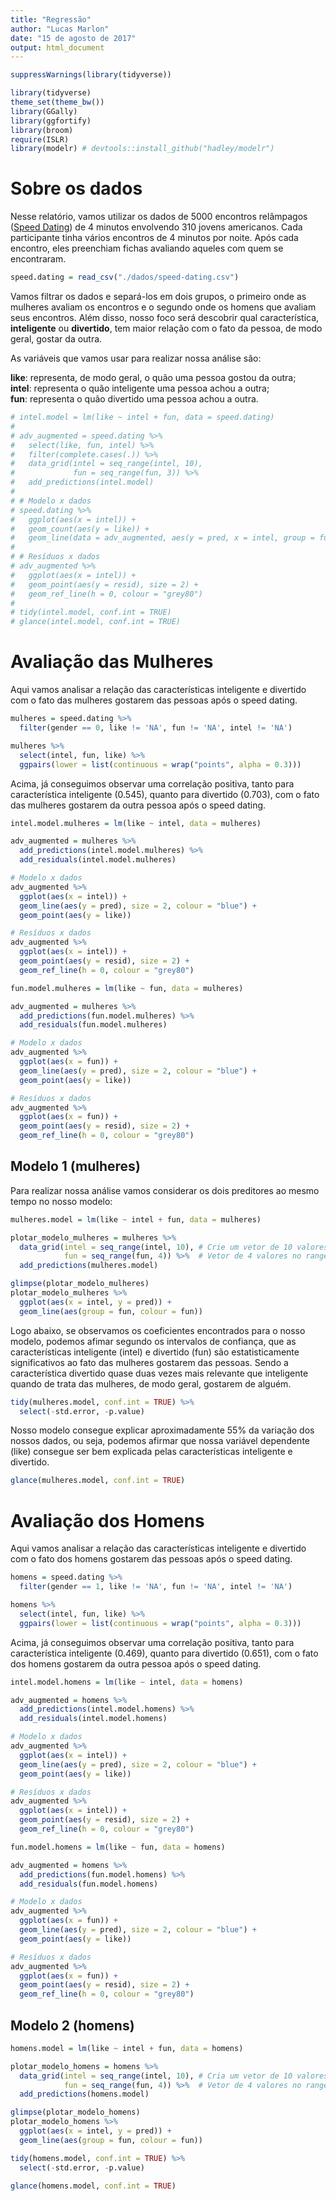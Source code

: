 ```yaml
---
title: "Regressão"
author: "Lucas Marlon"
date: "15 de agosto de 2017"
output: html_document
---
```


```r
suppressWarnings(library(tidyverse))

library(tidyverse)
theme_set(theme_bw())
library(GGally)
library(ggfortify)
library(broom)
require(ISLR)
library(modelr) # devtools::install_github("hadley/modelr")
```

# Sobre os dados

Nesse relatório, vamos utilizar os dados de 5000 encontros relâmpagos ([Speed Dating](http://www.speeddatingbrasil.com.br/o-que-e.php)) de 4 minutos envolvendo 310 jovens americanos. Cada participante tinha vários encontros de 4 minutos por noite. Após cada encontro, eles preenchiam fichas avaliando aqueles com quem se encontraram. 

```r
speed.dating = read_csv("./dados/speed-dating.csv")
```

Vamos filtrar os dados e separá-los em dois grupos, o primeiro onde as mulheres avaliam os encontros e o segundo onde os homens que avaliam seus encontros. Além disso, nosso foco será descobrir qual característica, **inteligente** ou **divertido**, tem maior relação com o fato da pessoa, de modo geral, gostar da outra. 

As variáveis que vamos usar para realizar nossa análise são: 

**like**: representa, de modo geral, o quão uma pessoa gostou da outra; 
  <br/>**intel**: representa o quão inteligente uma pessoa achou a outra; 
  <br/>**fun**: representa o quão divertido uma pessoa achou a outra.
  
```r
# intel.model = lm(like ~ intel + fun, data = speed.dating)
# 
# adv_augmented = speed.dating %>% 
#   select(like, fun, intel) %>% 
#   filter(complete.cases(.)) %>% 
#   data_grid(intel = seq_range(intel, 10), 
#             fun = seq_range(fun, 3)) %>% 
#   add_predictions(intel.model)
# 
# # Modelo x dados
# speed.dating %>% 
#   ggplot(aes(x = intel)) + 
#   geom_count(aes(y = like)) + 
#   geom_line(data = adv_augmented, aes(y = pred, x = intel, group = fun), size = 2, colour = "blue") 
# 
# # Resíduos x dados
# adv_augmented %>% 
#   ggplot(aes(x = intel)) + 
#   geom_point(aes(y = resid), size = 2) +
#   geom_ref_line(h = 0, colour = "grey80")
# 
# tidy(intel.model, conf.int = TRUE)
# glance(intel.model, conf.int = TRUE)
```


# Avaliação das Mulheres 

Aqui vamos analisar a relação das características inteligente e divertido com o fato das mulheres gostarem das pessoas após o speed dating. 

```r
mulheres = speed.dating %>% 
  filter(gender == 0, like != 'NA', fun != 'NA', intel != 'NA')

mulheres %>% 
  select(intel, fun, like) %>% 
  ggpairs(lower = list(continuous = wrap("points", alpha = 0.3)))
```

Acima, já conseguimos observar uma correlação positiva, tanto para característica inteligente (0.545), quanto para divertido (0.703), com o fato das mulheres gostarem da outra pessoa após o speed dating.   

```r
intel.model.mulheres = lm(like ~ intel, data = mulheres)

adv_augmented = mulheres %>% 
  add_predictions(intel.model.mulheres) %>% 
  add_residuals(intel.model.mulheres)

# Modelo x dados
adv_augmented %>% 
  ggplot(aes(x = intel)) + 
  geom_line(aes(y = pred), size = 2, colour = "blue") + 
  geom_point(aes(y = like))

# Resíduos x dados
adv_augmented %>% 
  ggplot(aes(x = intel)) + 
  geom_point(aes(y = resid), size = 2) +
  geom_ref_line(h = 0, colour = "grey80")
```

```r
fun.model.mulheres = lm(like ~ fun, data = mulheres)

adv_augmented = mulheres %>% 
  add_predictions(fun.model.mulheres) %>% 
  add_residuals(fun.model.mulheres)

# Modelo x dados
adv_augmented %>% 
  ggplot(aes(x = fun)) + 
  geom_line(aes(y = pred), size = 2, colour = "blue") + 
  geom_point(aes(y = like))

# Resíduos x dados
adv_augmented %>% 
  ggplot(aes(x = fun)) + 
  geom_point(aes(y = resid), size = 2) +
  geom_ref_line(h = 0, colour = "grey80")
```

## Modelo 1 (mulheres) 

Para realizar nossa análise vamos considerar os dois preditores ao mesmo tempo no nosso modelo:

```r
mulheres.model = lm(like ~ intel + fun, data = mulheres)

plotar_modelo_mulheres = mulheres %>% 
  data_grid(intel = seq_range(intel, 10), # Crie um vetor de 10 valores no range de intel
            fun = seq_range(fun, 4)) %>%  # Vetor de 4 valores no range de fun 
  add_predictions(mulheres.model)

glimpse(plotar_modelo_mulheres)
plotar_modelo_mulheres %>% 
  ggplot(aes(x = intel, y = pred)) + 
  geom_line(aes(group = fun, colour = fun))
```

Logo abaixo, se observamos os coeficientes encontrados para o nosso modelo, podemos afimar segundo os intervalos de confiança, que as características inteligente (intel) e divertido (fun) são estatisticamente significativos ao fato das mulheres gostarem das pessoas. Sendo a característica divertido quase duas vezes mais relevante que inteligente quando de trata das mulheres, de modo geral, gostarem de alguém.  

```r
tidy(mulheres.model, conf.int = TRUE) %>% 
  select(-std.error, -p.value)
```

Nosso modelo consegue explicar aproximadamente 55% da variação dos nossos dados, ou seja, podemos afirmar que nossa variável dependente (like) consegue ser bem explicada pelas características inteligente e divertido.

```r
glance(mulheres.model, conf.int = TRUE)
```


# Avaliação dos Homens

Aqui vamos analisar a relação das características inteligente e divertido com o fato dos homens gostarem das pessoas após o speed dating. 

```r
homens = speed.dating %>% 
  filter(gender == 1, like != 'NA', fun != 'NA', intel != 'NA')

homens %>% 
  select(intel, fun, like) %>% 
  ggpairs(lower = list(continuous = wrap("points", alpha = 0.3)))
```
 
 Acima, já conseguimos observar uma correlação positiva, tanto para característica inteligente (0.469), quanto para divertido (0.651), com o fato dos homens gostarem da outra pessoa após o speed dating.   

```r
intel.model.homens = lm(like ~ intel, data = homens)

adv_augmented = homens %>% 
  add_predictions(intel.model.homens) %>% 
  add_residuals(intel.model.homens)

# Modelo x dados
adv_augmented %>% 
  ggplot(aes(x = intel)) + 
  geom_line(aes(y = pred), size = 2, colour = "blue") + 
  geom_point(aes(y = like))

# Resíduos x dados
adv_augmented %>% 
  ggplot(aes(x = intel)) + 
  geom_point(aes(y = resid), size = 2) +
  geom_ref_line(h = 0, colour = "grey80")
```

```r
fun.model.homens = lm(like ~ fun, data = homens)

adv_augmented = homens %>% 
  add_predictions(fun.model.homens) %>% 
  add_residuals(fun.model.homens)

# Modelo x dados
adv_augmented %>% 
  ggplot(aes(x = fun)) + 
  geom_line(aes(y = pred), size = 2, colour = "blue") + 
  geom_point(aes(y = like))

# Resíduos x dados
adv_augmented %>% 
  ggplot(aes(x = fun)) + 
  geom_point(aes(y = resid), size = 2) +
  geom_ref_line(h = 0, colour = "grey80")
```

## Modelo 2 (homens) 

```r
homens.model = lm(like ~ intel + fun, data = homens)

plotar_modelo_homens = homens %>% 
  data_grid(intel = seq_range(intel, 10), # Cria um vetor de 10 valores no range de intel
            fun = seq_range(fun, 4)) %>%  # Vetor de 4 valores no range de fun 
  add_predictions(homens.model)

glimpse(plotar_modelo_homens)
plotar_modelo_homens %>% 
  ggplot(aes(x = intel, y = pred)) + 
  geom_line(aes(group = fun, colour = fun))
```

```r
tidy(homens.model, conf.int = TRUE) %>% 
  select(-std.error, -p.value)
```


```r
glance(homens.model, conf.int = TRUE)
```